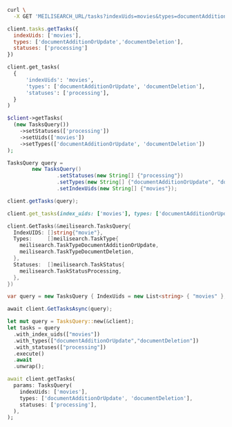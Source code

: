 <CodeGroup>

```bash cURL
curl \
  -X GET 'MEILISEARCH_URL/tasks?indexUids=movies&types=documentAdditionOrUpdate,documentDeletion&statuses=processing'
```

```javascript JS
client.tasks.getTasks({
  indexUids: ['movies'],
  types: ['documentAdditionOrUpdate','documentDeletion'],
  statuses: ['processing']
})
```

```python Python
client.get_tasks(
  {
      'indexUids': 'movies',
      'types': ['documentAdditionOrUpdate', 'documentDeletion'],
      'statuses': ['processing'],
  }
)
```

```php PHP
$client->getTasks(
  (new TasksQuery())
    ->setStatuses(['processing'])
    ->setUids(['movies'])
    ->setTypes(['documentAdditionOrUpdate', 'documentDeletion'])
);
```

```java Java
TasksQuery query =
        new TasksQuery()
                .setStatuses(new String[] {"processing"})
                .setTypes(new String[] {"documentAdditionOrUpdate", "documentDeletion"})
                .setIndexUids(new String[] {"movies"});

client.getTasks(query);
```

```ruby Ruby
client.get_tasks(index_uids: ['movies'], types: ['documentAdditionOrUpdate', 'documentDeletion'], statuses: ['processing'])
```

```go Go
client.GetTasks(&meilisearch.TasksQuery{
  IndexUIDS: []string{"movie"},
  Types:     []meilisearch.TaskType{
    meilisearch.TaskTypeDocumentAdditionOrUpdate,
    meilisearch.TaskTypeDocumentDeletion,
  },
  Statuses:  []meilisearch.TaskStatus{
    meilisearch.TaskStatusProcessing,
  },
})
```

```csharp C#
var query = new TasksQuery { IndexUids = new List<string> { "movies" }, Types = new List<TaskInfo> { TaskInfo.DocumentAdditionOrUpdate, TaskInfo.DocumentDeletion }, Statuses = new List<TaskInfoStatus> { TaskInfoStatus.Processing } };

await client.GetTasksAsync(query);
```

```rust Rust
let mut query = TasksQuery::new(&client);
let tasks = query
  .with_index_uids(["movies"])
  .with_types(["documentAdditionOrUpdate","documentDeletion"])
  .with_statuses(["processing"])
  .execute()
  .await
  .unwrap();
```

```dart Dart
await client.getTasks(
  params: TasksQuery(
    indexUids: ['movies'],
    types: ['documentAdditionOrUpdate', 'documentDeletion'],
    statuses: ['processing'],
  ),
);
```
</CodeGroup>